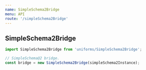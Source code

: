 ```yaml
---
name: SimpleSchema2Bridge
menu: API
route: '/simpleSchema2Bridge'
---
```


## SimpleSchema2Bridge

```js
import SimpleSchema2Bridge from 'uniforms/SimpleSchema2Bridge';

// SimpleSchema@2 bridge.
const bridge = new SimpleSchema2Bridge(simpleSchema2Instance);
```
